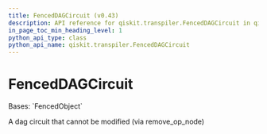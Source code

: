 ```yaml
---
title: FencedDAGCircuit (v0.43)
description: API reference for qiskit.transpiler.FencedDAGCircuit in qiskit v0.43
in_page_toc_min_heading_level: 1
python_api_type: class
python_api_name: qiskit.transpiler.FencedDAGCircuit
---
```


# FencedDAGCircuit

<Class id="qiskit.transpiler.FencedDAGCircuit" isDedicatedPage={true} github="https://github.com/qiskit/qiskit/tree/stable/0.24/qiskit/transpiler/fencedobjs.py" signature="FencedDAGCircuit(dag_circuit_instance)" modifiers="class">
  Bases: `FencedObject`

  A dag circuit that cannot be modified (via remove\_op\_node)
</Class>

